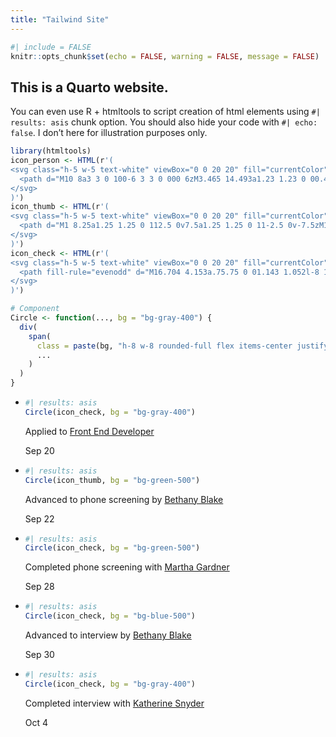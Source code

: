 ```yaml
---
title: "Tailwind Site"
---
```

```r
#| include = FALSE
knitr::opts_chunk$set(echo = FALSE, warning = FALSE, message = FALSE)
```

<main class="w-full bg-white">
<article class="prose lg:prose-lg w-full mx-auto mt-8">

# This is a Quarto website.

You can even use R + htmltools to script creation of html elements using `#| results: asis` chunk option. You should also hide your code with `#| echo: false`. I don't here for illustration purposes only.

```r
library(htmltools)
icon_person <- HTML(r'(
<svg class="h-5 w-5 text-white" viewBox="0 0 20 20" fill="currentColor" aria-hidden="true">
  <path d="M10 8a3 3 0 100-6 3 3 0 000 6zM3.465 14.493a1.23 1.23 0 00.41 1.412A9.957 9.957 0 0010 18c2.31 0 4.438-.784 6.131-2.1.43-.333.604-.903.408-1.41a7.002 7.002 0 00-13.074.003z" />
</svg>
)')
icon_thumb <- HTML(r'(
<svg class="h-5 w-5 text-white" viewBox="0 0 20 20" fill="currentColor" aria-hidden="true">
  <path d="M1 8.25a1.25 1.25 0 112.5 0v7.5a1.25 1.25 0 11-2.5 0v-7.5zM11 3V1.7c0-.268.14-.526.395-.607A2 2 0 0114 3c0 .995-.182 1.948-.514 2.826-.204.54.166 1.174.744 1.174h2.52c1.243 0 2.261 1.01 2.146 2.247a23.864 23.864 0 01-1.341 5.974C17.153 16.323 16.072 17 14.9 17h-3.192a3 3 0 01-1.341-.317l-2.734-1.366A3 3 0 006.292 15H5V8h.963c.685 0 1.258-.483 1.612-1.068a4.011 4.011 0 012.166-1.73c.432-.143.853-.386 1.011-.814.16-.432.248-.9.248-1.388z" />
</svg>
)')
icon_check <- HTML(r'(
<svg class="h-5 w-5 text-white" viewBox="0 0 20 20" fill="currentColor" aria-hidden="true">
  <path fill-rule="evenodd" d="M16.704 4.153a.75.75 0 01.143 1.052l-8 10.5a.75.75 0 01-1.127.075l-4.5-4.5a.75.75 0 011.06-1.06l3.894 3.893 7.48-9.817a.75.75 0 011.05-.143z" clip-rule="evenodd" />
</svg>
)')

# Component
Circle <- function(..., bg = "bg-gray-400") {
  div(
    span(
      class = paste(bg, "h-8 w-8 rounded-full flex items-center justify-center ring-8 ring-white"),
      ...
    )
  )
}
```


```{=html}
<div class="flow-root">
  <ul role="list" class="-mb-8">
    <li>
      <div class="relative pb-8">
        <span class="absolute left-4 top-4 -ml-px h-full w-0.5 bg-gray-200" aria-hidden="true"></span>
        <div class="relative flex space-x-3">
```
```r
#| results: asis
Circle(icon_check, bg = "bg-gray-400")
```
```{=html}          
          <div class="flex min-w-0 flex-1 justify-between space-x-4 pt-1.5">
            <div>
              <p class="text-sm text-gray-500">Applied to <a href="#" class="font-medium text-gray-900">Front End Developer</a></p>
            </div>
            <div class="whitespace-nowrap text-right text-sm text-gray-500">
              <time datetime="2020-09-20">Sep 20</time>
            </div>
          </div>
        </div>
      </div>
    </li>
    <li>
      <div class="relative pb-8">
        <span class="absolute left-4 top-4 -ml-px h-full w-0.5 bg-gray-200" aria-hidden="true"></span>
        <div class="relative flex space-x-3">
          <div>
            <span class="h-8 w-8 rounded-full bg-blue-500 flex items-center justify-center ring-8 ring-white">
```
```r
#| results: asis
Circle(icon_thumb, bg = "bg-green-500")
```
```{=html}    
            </span>
          </div>
          <div class="flex min-w-0 flex-1 justify-between space-x-4 pt-1.5">
            <div>
              <p class="text-sm text-gray-500">Advanced to phone screening by <a href="#" class="font-medium text-gray-900">Bethany Blake</a></p>
            </div>
            <div class="whitespace-nowrap text-right text-sm text-gray-500">
              <time datetime="2020-09-22">Sep 22</time>
            </div>
          </div>
        </div>
      </div>
    </li>
    <li>
      <div class="relative pb-8">
        <span class="absolute left-4 top-4 -ml-px h-full w-0.5 bg-gray-200" aria-hidden="true"></span>
        <div class="relative flex space-x-3">
```
```r
#| results: asis
Circle(icon_check, bg = "bg-green-500")
```
```{=html}    
          <div class="flex min-w-0 flex-1 justify-between space-x-4 pt-1.5">
            <div>
              <p class="text-sm text-gray-500">Completed phone screening with <a href="#" class="font-medium text-gray-900">Martha Gardner</a></p>
            </div>
            <div class="whitespace-nowrap text-right text-sm text-gray-500">
              <time datetime="2020-09-28">Sep 28</time>
            </div>
          </div>
        </div>
      </div>
    </li>
    <li>
      <div class="relative pb-8">
        <span class="absolute left-4 top-4 -ml-px h-full w-0.5 bg-gray-200" aria-hidden="true"></span>
        <div class="relative flex space-x-3">
```
```r
#| results: asis
Circle(icon_check, bg = "bg-blue-500")
```
```{=html}    
          <div class="flex min-w-0 flex-1 justify-between space-x-4 pt-1.5">
            <div>
              <p class="text-sm text-gray-500">Advanced to interview by <a href="#" class="font-medium text-gray-900">Bethany Blake</a></p>
            </div>
            <div class="whitespace-nowrap text-right text-sm text-gray-500">
              <time datetime="2020-09-30">Sep 30</time>
            </div>
          </div>
        </div>
      </div>
    </li>
    <li>
      <div class="relative pb-8">
        <div class="relative flex space-x-3">
```
```r
#| results: asis
Circle(icon_check, bg = "bg-gray-400")
```
```{=html}    
          <div class="flex min-w-0 flex-1 justify-between space-x-4 pt-1.5">
            <div>
              <p class="text-sm text-gray-500">Completed interview with <a href="#" class="font-medium text-gray-900">Katherine Snyder</a></p>
            </div>
            <div class="whitespace-nowrap text-right text-sm text-gray-500">
              <time datetime="2020-10-04">Oct 4</time>
            </div>
          </div>
        </div>
      </div>
    </li>
  </ul>
</div>
```

</article>
</main>
